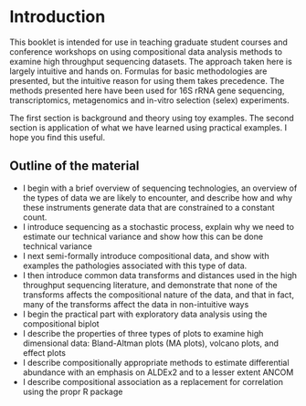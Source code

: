 # Introduction {#intro}

\hspace{2cm}\begin{minipage}[ct]{10cm}
\parskip=5pt
\parindent=5pt

"What really is the point of trying to teach anything to anybody?"

This question seemed to provoke a murmur of sympathetic approval from up and down the table.

 Richard continued, "What I mean is that if you really want to understand something, the best way is to try and explain it to someone else. That forces you to sort it out in your mind. And the more slow and dim-witted your pupil, the more you have to break things down into more and more simple ideas. And that's really the essence of programming. By the time you've sorted out a complicated idea into little steps that even a stupid machine can deal with, you've learned something about it yourself. The teacher usually learns more than the pupils. Isn't that true?" [Richard MacDuff] \footnote{Douglas Adams, 1987 in \emph{Dirk Gently's Holistic Detection Agency},  William Heinemann Ltd, London}

 \vspace{1cm}
 Let us think the unthinkable, let us do the undoable, let us prepare to grapple with the ineffable itself, and see if we may not eff it after all. [Dirk Gently] \footnote{ibid}

\end{minipage}

This booklet is intended for use in teaching graduate student courses and conference workshops on using compositional data analysis methods to examine high throughput sequencing datasets. The approach taken here is largely intuitive and hands on. Formulas for basic methodologies are presented, but the intuitive reason for using them takes precedence. The methods presented here have been used for 16S rRNA gene sequencing, transcriptomics, metagenomics and in-vitro selection (selex) experiments.

The first section is background and theory using toy examples. The second section is application of what we have learned using practical examples. I hope you find this useful.


## Outline of the material

- I begin with a brief overview of sequencing technologies, an overview of the types of data we are likely to encounter, and describe how and why these instruments generate data that are constrained to a constant count.
- I introduce sequencing as a stochastic process, explain why we need to estimate our technical variance and show how this can be done technical variance
- I next semi-formally introduce compositional data, and show with examples the pathologies associated with this type of data.
- I then introduce common data transforms and distances used in the high throughput sequencing literature, and demonstrate that none of the transforms affects the compositional nature of the data, and that in fact, many of the transforms affect the data in non-intuitive ways
- I begin the practical part with exploratory data analysis using the compositional biplot
- I describe the properties of three types of plots to examine high dimensional data: Bland-Altman plots (MA plots), volcano plots, and effect plots
- I describe compositionally appropriate methods to estimate differential abundance with an emphasis on ALDEx2 and to a lesser extent ANCOM
- I describe compositional association as a replacement for correlation using the propr R package

\clearpage
